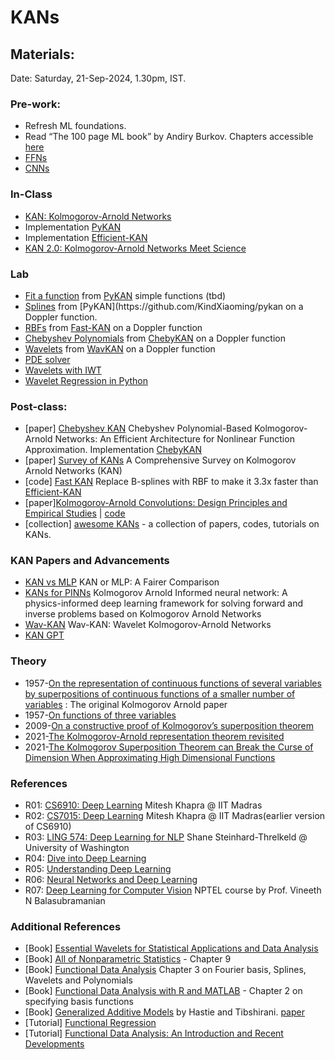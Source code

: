 # KANs {.unnumbered}

## Materials:
Date: Saturday, 21-Sep-2024, 1.30pm, IST.

### Pre-work:

- Refresh ML foundations.
- Read "The 100 page ML book" by Andiry Burkov. Chapters accessible [here](https://themlbook.com/wiki/doku.php)
- [FFNs](./L01.qmd) 
- [CNNs](./L02.qmd) 



### In-Class

- [KAN: Kolmogorov-Arnold Networks](https://arxiv.org/abs/2404.19756)
- Implementation [PyKAN](https://github.com/KindXiaoming/pykan)
- Implementation [Efficient-KAN](https://github.com/Blealtan/efficient-kan)
- [KAN 2.0: Kolmogorov-Arnold Networks Meet Science](https://arxiv.org/abs/2408.10205)

    
### Lab

- [Fit a function](./../notebooks/02-01-KAN-Intro.ipynb) from [PyKAN](https://github.com/KindXiaoming/pykan) simple functions (tbd)
- [Splines](./../notebooks/02-02-KAN-Splines.ipynb) from [PyKAN](https://github.com/KindXiaoming/pykan on a Doppler function. 
- [RBFs](./../notebooks/02-03-KAN-RBFs.ipynb) from [Fast-KAN](https://github.com/ZiyaoLi/fast-kan) on a Doppler function
- [Chebyshev Polynomials](./../notebooks/02-04-KAN-Chebyshev.ipynb) from [ChebyKAN](https://github.com/SynodicMonth/ChebyKAN) on a Doppler function
- [Wavelets](./../notebooks/02-05-KAN-Wavelets.ipynb) from [WavKAN](https://github.com/zavareh1/Wav-KAN) on a Doppler function
- [PDE solver](./../notebooks/02-07-KAN-PDE.ipynb)
- [Wavelets with IWT](./../notebooks/02-06-KAN-PyWavelets.ipynb)
- [Wavelet Regression in Python](https://github.com/jseabold/web-site/blob/master/content/notebooks/wavelet-regression-in-python.ipynb)

### Post-class:

- \[paper\] [Chebyshev KAN](https://arxiv.org/abs/2405.07200v1) Chebyshev Polynomial-Based Kolmogorov-Arnold Networks: An Efficient Architecture for Nonlinear Function Approximation. Implementation [ChebyKAN](https://github.com/SynodicMonth/ChebyKAN) 
- \[paper\] [Survey of KANs](https://arxiv.org/abs/2407.11075) A Comprehensive Survey on Kolmogorov Arnold Networks (KAN)
- \[code\] [Fast KAN](https://github.com/ZiyaoLi/fast-kan) Replace B-splines with RBF to make it 3.3x faster than [Efficient-KAN](https://github.com/Blealtan/efficient-kan) 
- \[paper\][Kolmogorov-Arnold Convolutions: Design Principles and Empirical Studies](https://arxiv.org/abs/2407.01092) | [code](https://github.com/IvanDrokin/torch-conv-kan)
- \[collection\] [awesome KANs](https://github.com/mintisan/awesome-kan) - a collection of papers, codes, tutorials on KANs.



### KAN Papers and Advancements

- [KAN vs MLP ](https://arxiv.org/abs/2407.16674) KAN or MLP: A Fairer Comparison
- [KANs for PINNs](https://arxiv.org/abs/2406.11045) Kolmogorov Arnold Informed neural network: A physics-informed deep learning framework for solving forward and inverse problems based on Kolmogorov Arnold Networks
- [Wav-KAN](https://arxiv.org/abs/2405.12832) Wav-KAN: Wavelet Kolmogorov-Arnold Networks
- [KAN GPT](https://github.com/AdityaNG/kan-gpt)

### Theory

- 1957-[On the representation of continuous functions of several variables by superpositions of continuous functions of a smaller number of variables](https://cs.uwaterloo.ca/~y328yu/classics/Kolmogorov57.pdf) : The original Kolmogorov Arnold paper
- 1957-[On functions of three variables](https://cs.uwaterloo.ca/~y328yu/classics/Arnold57.pdf)
- 2009-[On a constructive proof of Kolmogorov’s superposition theorem](https://ins.uni-bonn.de/media/public/publication-media/remonkoe.pdf?pk=82)
- 2021-[The Kolmogorov-Arnold representation theorem revisited](https://arxiv.org/abs/2007.15884)
- 2021-[The Kolmogorov Superposition Theorem can Break the Curse of Dimension When Approximating High Dimensional Functions](https://arxiv.org/pdf/2112.09963)

### References

- R01: [CS6910: Deep Learning](http://www.cse.iitm.ac.in/~miteshk/CS6910.html) Mitesh Khapra @ IIT Madras
- R02:  [CS7015: Deep Learning](https://www.cse.iitm.ac.in/~miteshk/CS7015_2019.html) Mitesh Khapra @ IIT Madras(earlier version of CS6910)
- R03: [LING 574: Deep Learning for NLP](https://www.shane.st/teaching/574/spr24/) Shane Steinhard-Threlkeld @ University of Washington
- R04: [Dive into Deep Learning](https://d2l.ai/index.html)
- R05: [Understanding Deep Learning](https://udlbook.github.io/udlbook/)
- R06: [Neural Networks and Deep Learning](http://neuralnetworksanddeeplearning.com/)
- R07: [Deep Learning for Computer Vision](https://archive.nptel.ac.in/noc/courses/noc20/SEM2/noc20-cs88/) NPTEL course by Prof. Vineeth N Balasubramanian

### Additional References

- \[Book\] [Essential Wavelets for Statistical Applications and Data Analysis](https://link.springer.com/book/10.1007/978-1-4612-0709-2)
- \[Book\] [All of Nonparametric Statistics](https://www.stat.cmu.edu/~larry/all-of-nonpar/index.html) - Chapter 9
- \[Book\] [Functional Data Analysis](https://link.springer.com/book/10.1007/b98888) Chapter 3 on Fourier basis, Splines, Wavelets and Polynomials
- \[Book\] [Functional Data Analysis with R and MATLAB](https://link.springer.com/book/10.1007/978-0-387-98185-7) - Chapter 2 on specifying basis functions 
- \[Book\] [Generalized Additive Models](https://www.taylorfrancis.com/books/mono/10.1201/9780203753781/generalized-additive-models-hastie) by Hastie and Tibshirani. [paper](https://projecteuclid.org/journals/statistical-science/volume-1/issue-3/Generalized-Additive-Models/10.1214/ss/1177013604.full)
- \[Tutorial\] [Functional Regression](https://arxiv.org/abs/1406.4068)
- \[Tutorial\] [Functional Data Analysis: An Introduction and Recent Developments](https://arxiv.org/abs/2312.05523)
